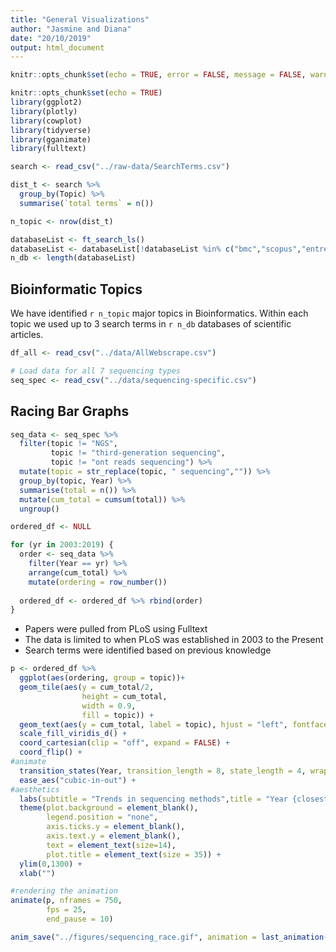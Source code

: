 ```yaml
---
title: "General Visualizations"
author: "Jasmine and Diana"
date: "20/10/2019"
output: html_document
---
```

```r
knitr::opts_chunk$set(echo = TRUE, error = FALSE, message = FALSE, warning = FALSE, fig.width=12, fig.height=8)
```

```r
knitr::opts_chunk$set(echo = TRUE)
library(ggplot2)
library(plotly)
library(cowplot)
library(tidyverse)
library(gganimate)
library(fulltext)
```

```r
search <- read_csv("../raw-data/SearchTerms.csv")
```

```r
dist_t <- search %>% 
  group_by(Topic) %>% 
  summarise(`total terms` = n())

n_topic <- nrow(dist_t)
```

```r
databaseList <- ft_search_ls()
databaseList <- databaseList[!databaseList %in% c("bmc","scopus","entrez")]
n_db <- length(databaseList)
```

## Bioinformatic Topics
We have identified `r n_topic` major topics in Bioinformatics. Within each topic we used up to 3 search terms in `r n_db` databases of scientific articles.
```r
df_all <- read_csv("../data/AllWebscrape.csv")
```

```r
# Load data for all 7 sequencing types
seq_spec <- read_csv("../data/sequencing-specific.csv")
```

## Racing Bar Graphs
```r
seq_data <- seq_spec %>% 
  filter(topic != "NGS",
         topic != "third-generation sequencing",
         topic != "ont reads sequencing") %>%
  mutate(topic = str_replace(topic, " sequencing","")) %>% 
  group_by(topic, Year) %>% 
  summarise(total = n()) %>% 
  mutate(cum_total = cumsum(total)) %>% 
  ungroup()
```

```r
ordered_df <- NULL

for (yr in 2003:2019) {
  order <- seq_data %>% 
    filter(Year == yr) %>% 
    arrange(cum_total) %>% 
    mutate(ordering = row_number())
  
  ordered_df <- ordered_df %>% rbind(order)
}
```

- Papers were pulled from PLoS using Fulltext
- The data is limited to when PLoS was established in 2003 to the Present
- Search terms were identified based on previous knowledge
```r
p <- ordered_df %>% 
  ggplot(aes(ordering, group = topic))+
  geom_tile(aes(y = cum_total/2,
                height = cum_total,
                width = 0.9,
                fill = topic)) +
  geom_text(aes(y = cum_total, label = topic), hjust = "left", fontface = "bold", nudge_y = 50) +
  scale_fill_viridis_d() +
  coord_cartesian(clip = "off", expand = FALSE) +
  coord_flip() +
#animate
  transition_states(Year, transition_length = 8, state_length = 4, wrap = FALSE) +
  ease_aes("cubic-in-out") +
#aesthetics
  labs(subtitle = "Trends in sequencing methods",title = "Year {closest_state}", y = "cumulative total papers") +
  theme(plot.background = element_blank(),
        legend.position = "none",
        axis.ticks.y = element_blank(),
        axis.text.y = element_blank(),
        text = element_text(size=14),
        plot.title = element_text(size = 35)) +
  ylim(0,1300) +
  xlab("") 

#rendering the animation
animate(p, nframes = 750, 
        fps = 25, 
        end_pause = 10)
```

```r
anim_save("../figures/sequencing_race.gif", animation = last_animation(), width = 12, height = 8)
```

